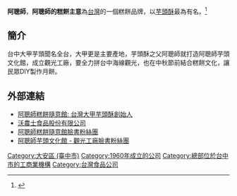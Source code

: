 {{multiple issues|
{{copyedit|time=2012-03-23T04:03:34+00:00}}
{{Fansite|time=2012-03-23T04:03:34+00:00}}
}}

{{Infobox Company
| company_name       = 阿聰師糕餅隨意館
| company_name_en    = O-NONGS
| other_name = 阿聰師的糕餅生意
| company_logo       =
| company_type       =
| market_information =
| foundation         ={{Sda|1960|p=yes}}<br/>{{ROC}}[[台灣省|台灣省]][[臺中市_(省轄市)|台中市]][[大安區_(臺中市)|大安區]]興安路168號
| location           ={{ROC-TW}}[[臺中市|臺中市]][[大安區_(臺中市)|大安區]]興安路168號
| founder            = 吳聰朝（[[創辦人|創辦人]]）
| industry           = 食品製造業
| products           =[[芋頭酥|芋頭酥]]，芋頭相關零食
| capital            =
| revenue            =
| total_asset        =
| operating_income   =
| profit             =
| market_value       =
| num_employees      =
| P/E ratio          =
| earnings per share =
| Net asset value    =
| accounting_period  =
| parent             = 沃農士食品股份有限公司
| divisions          =
| major_shareholder  =
| subsid             =
| homepage           = [http://www.o-nongs.com.tw www.o-nongs.com.tw/]
| footnotes          =
| width              =
| slogan = “每個人，都該有自己的家鄉味”
}}

'''阿聰師'''，'''阿聰師的糕餅主意'''為[[台灣|台灣]]的一個糕餅品牌，以[[芋頭酥|芋頭酥]]最為有名。<ref>{{Cite web|url=http://www.chinatimes.com/realtimenews/20170220002342-260415|title=「阿聰師的糕餅主意」消費者吃了真「糕」興
|accessdate=2017-03-01|author=|date=|publisher=中時電子報}}</ref>

==簡介==
台中大甲芋頭聞名全台，大甲更是主要產地，芋頭酥之父阿聰師就打造阿聰師芋頭文化館，­成立觀光工廠，要全力拼台中海線觀光，也在中秋節前結合糕餅文化，讓民眾DIY製作月餅。<br>

== 外部連結 ==
*[http://www.taro-pastry.com.tw/ 阿聰師糕餅隨意館: 台灣大甲芋頭酥創始人]
*[http://www.o-nongs.com.tw/ 沃農士食品股份有限公司]
*[https://www.facebook.com/tarocake 阿聰師糕餅隨意館臉書粉絲團]
*[https://www.facebook.com/taromuseum 阿聰師芋頭文化館 - 觀光工廠臉書粉絲團] {{Wayback|url=https://www.facebook.com/taromuseum |date=20190713161526 }}


{{DEFAULTSORT:A阿}}
[[Category:大安區_(臺中市)|Category:大安區 (臺中市)]]
[[Category:1960年成立的公司|Category:1960年成立的公司]]
[[Category:總部位於台中市的工商業機構|Category:總部位於台中市的工商業機構]]
[[Category:台灣食品公司|Category:台灣食品公司]]
